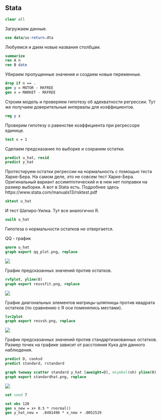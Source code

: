## Stata

```stata
clear all
```

Загружаем данные. 

```stata
use data/us-return.dta
```

Любуемся и даем новые названия столбцам.

```stata
summarize
ren A n
ren B date
```

Убираем пропущенные значения и создаем новые переменные.

```stata
drop if n == .
gen y = MOTOR - RKFREE
gen x = MARKET - RKFREE
```

Строим модель и проверяем гипотезу об адекватности регрессии. Тут же получаем доверительные интервалы для коэффициентов.

```stata
reg y x
```

Проверим гипотезу о равенстве коэффициента при регрессоре единице. 
```stata
test x = 1
```

Сделаем предсказание по выборке и сохраним остатки.
```stata
predict u_hat, resid
predict y_hat
```

Протестируем остатки регрессии на нормальность с помощью теста Харке-Бера.
На самом деле, это не совсем тест Харке-Бера. 
Оригинальный вариант ассимптотический и в нем нет поправки на размер выборки.
А вот в Stata есть. Подробнее здесь https://www.stata.com/manuals13/rsktest.pdf

```stata
sktest u_hat
```

И тест Шапиро-Уилка. Тут все аналогично R.
```stata
swilk u_hat
```

Гипотеза о нормальности остатков не отвергается.

QQ - график

```stata
qnorm u_hat 
graph export qq_plot.png, replace
```
![](qq_plot.png)

График предсказанных значений против остатков.

```stata
rvfplot, yline(0)
graph export resvsfit.png, replace
```
![](resvsfit.png)

График диагональных элементов матрицы-шляпницы против квадрата остатков (по сравнению с R оси поменялись местами).

```stata
lvr2plot
graph export resvsh.png, replace
```
![](resvsh.png)

График предсказанных значений против стандартизиованных остатков.
Размер точек на графике зависит от расстояния Кука для данного наблюдения.

```stata
predict D, cooksd
predict standard, rstandard

graph twoway scatter standard y_hat [aweight=D], msymbol(oh) yline(0)
graph export standardhat.png, replace
```
![](standardhat.png)

```stata
set seed 7

set obs 120
gen x_new = x+ 0.5 * rnormal()
gen y_hat_new =  .8481496 * x_new + .0052529 
```


